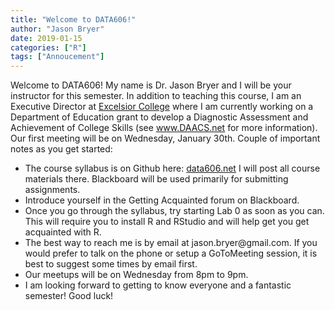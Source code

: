 ```yaml
---
title: "Welcome to DATA606!"
author: "Jason Bryer"
date: 2019-01-15
categories: ["R"]
tags: ["Annoucement"]
---
```


Welcome to DATA606! My name is Dr. Jason Bryer and I will be your instructor for this semester. In addition to teaching this course, I am an Executive Director at [Excelsior College](http://excelsior.edu) where I am currently working on a Department of Education grant to develop a Diagnostic Assessment and Achievement of College Skills (see [www.DAACS.net](http://www.daacs.net) for more information). Our first meeting will be on Wednesday, January 30th. Couple of important notes as you get started:

* The course syllabus is on Github here: [data606.net](http://data606.net) I will post all course materials there. Blackboard will be used primarily for submitting assignments.
* Introduce yourself in the Getting Acquainted forum on Blackboard.
* Once you go through the syllabus, try starting Lab 0 as soon as you can. This will require you to install R and RStudio and will help get you get acquainted with R.
* The best way to reach me is by email at jason.bryer@gmail.com. If you would prefer to talk on the phone or setup a GoToMeeting session, it is best to suggest some times by email first.
* Our meetups will be on Wednesday from 8pm to 9pm.
* I am looking forward to getting to know everyone and a fantastic semester! Good luck!

